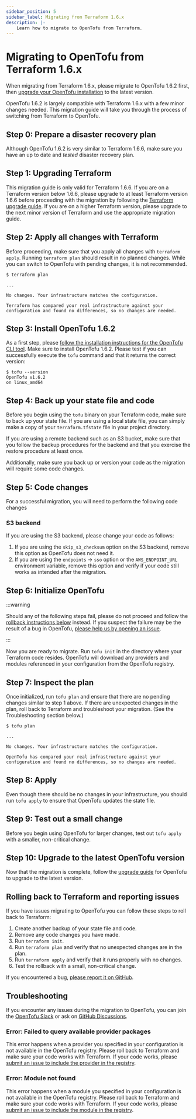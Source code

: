 ```yaml
---
sidebar_position: 5
sidebar_label: Migrating from Terraform 1.6.x
description: |-
    Learn how to migrate to OpenTofu from Terraform.
---
```


# Migrating to OpenTofu from Terraform 1.6.x

When migrating from Terraform 1.6.x, please migrate to OpenTofu 1.6.2 first, then
[upgrade your OpenTofu installation](/docs/intro/upgrading/) to the latest version.

OpenTofu 1.6.2 is largely compatible with Terraform 1.6.x with a few minor changes needed. This migration guide will
take you through the process of switching from Terraform to OpenTofu.

## Step 0: Prepare a disaster recovery plan

Although OpenTofu 1.6.2 is very similar to Terraform 1.6.6, make sure you have an up to date and *tested* disaster
recovery plan.

## Step 1: Upgrading Terraform

This migration guide is only valid for Terraform 1.6.6. If you are on a Terraform version below 1.6.6, please upgrade
to at least Terraform version 1.6.6 before proceeding with the migration by following the
[Terraform upgrade guide](https://developer.hashicorp.com/terraform/language/v1.6.x/upgrade-guides). If you are on a
higher Terraform version, please upgrade to the next minor version of Terraform and use the appropriate migration
guide.

## Step 2: Apply all changes with Terraform

Before proceeding, make sure that you apply all changes with `terraform apply`. Running `terraform plan` should result
in no planned changes. While you can switch to OpenTofu with pending changes, it is not recommended.

```
$ terraform plan

...

No changes. Your infrastructure matches the configuration.

Terraform has compared your real infrastructure against your
configuration and found no differences, so no changes are needed.
```

## Step 3: Install OpenTofu 1.6.2

As a first step, please [follow the installation instructions for the OpenTofu CLI tool](intro/install/index.mdx). Make sure
to install OpenTofu 1.6.2. Please test if you can successfully execute the `tofu` command and that it returns the
correct version:

```
$ tofu --version
OpenTofu v1.6.2
on linux_amd64
```

## Step 4: Back up your state file and code

Before you begin using the `tofu` binary on your Terraform code, make sure to back up your state file. If you are using
a local state file, you can simply make a copy of your `terraform.tfstate` file in your project directory.

If you are using a remote backend such as an S3 bucket, make sure that you follow the backup procedures for the
backend and that you exercise the restore procedure at least once.

Additionally, make sure you back up or version your code as the migration will require some code changes.

## Step 5: Code changes

For a successful migration, you will need to perform the following code changes

### S3 backend

If you are using the S3 backend, please change your code as follows:

1. If you are using the `skip_s3_checksum` option on the S3 backend, remove this option as OpenTofu does not need it.
2. If you are using the `endpoints` &rarr; `sso` option or the `AWS_ENDPOINT_URL` environment variable, remove this option and verify if your code still works as intended after the migration.

## Step 6: Initialize OpenTofu

:::warning

Should any of the following steps fail, please do not proceed and follow the
[rollback instructions below](#rolling-back-to-terraform-and-reporting-issues) instead.
If you suspect the failure may be the result of a bug in OpenTofu,
[please help us by opening an issue](https://github.com/opentofu/opentofu/issues).

:::

Now you are ready to migrate. Run `tofu init` in the directory where your Terraform code resides. OpenTofu will download
any providers and modules referenced in your configuration from the OpenTofu registry.

## Step 7: Inspect the plan

Once initialized, run `tofu plan` and ensure that there are no pending changes similar to step 1 above. If there are
unexpected changes in the plan, roll back to Terraform and troubleshoot your migration. (See the Troubleshooting section
below.)

```
$ tofu plan

...

No changes. Your infrastructure matches the configuration.

OpenTofu has compared your real infrastructure against your
configuration and found no differences, so no changes are needed.
```

## Step 8: Apply

Even though there should be no changes in your infrastructure, you should run `tofu apply` to ensure that OpenTofu
updates the state file.

## Step 9: Test out a small change

Before you begin using OpenTofu for larger changes, test out `tofu apply` with a smaller, non-critical
change.

## Step 10: Upgrade to the latest OpenTofu version

Now that the migration is complete, follow the [upgrade guide](/docs/intro/upgrading/) for OpenTofu to upgrade to the
latest version.

## Rolling back to Terraform and reporting issues

If you have issues migrating to OpenTofu you can follow these steps to roll back to Terraform:

1. Create another backup of your state file and code.
2. Remove any code changes you have made.
3. Run `terraform init`.
4. Run `terraform plan` and verify that no unexpected changes are in the plan.
5. Run `terraform apply` and verify that it runs properly with no changes.
6. Test the rollback with a small, non-critical change.

If you encountered a bug, [please report it on GitHub](https://github.com/opentofu/opentofu/issues).

## Troubleshooting

If you encounter any issues during the migration to OpenTofu, you can join the <a href="/slack/">OpenTofu Slack</a> or ask on
[GitHub Discussions](https://github.com/orgs/opentofu/discussions).

### Error: Failed to query available provider packages

This error happens when a provider you specified in your configuration is not available in the OpenTofu registry.
Please roll back to Terraform and make sure your code works with Terraform. If your code works, please
[submit an issue to include the provider in the registry](https://github.com/opentofu/registry/issues/).

### Error: Module not found

This error happens when a module you specified in your configuration is not available in the OpenTofu registry.
Please roll back to Terraform and make sure your code works with Terraform. If your code works, please
[submit an issue to include the module in the registry](https://github.com/opentofu/registry/issues/).
